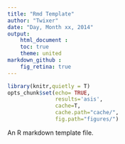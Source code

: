 ```yaml
---
title: "Rmd Template"
author: "Twixer"
date: "Day, Month xx, 2014"
output: 
    html_document :
    toc: true
    theme: united
markdown_github :
    fig_retina: true
---
```

    
``` r
library(knitr,quietly = T)
opts_chunk$set(echo= TRUE, 
               results='asis',
               cache=T,
               cache.path="cache/",
               fig.path="figures/")
```

An R markdown template file.

